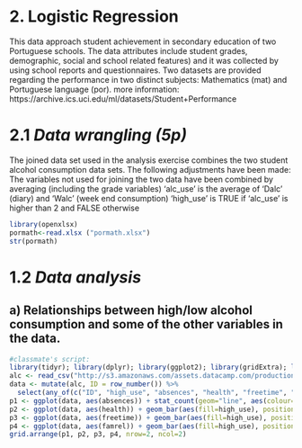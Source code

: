 # **2. Logistic Regression**

This data approach student achievement in secondary education of two Portuguese schools. The data attributes include student grades, demographic, social and school related features) and it was collected by using school reports and questionnaires. Two datasets are provided regarding the performance in two distinct subjects: Mathematics (mat) and Portuguese language (por). 
more information: https://archive.ics.uci.edu/ml/datasets/Student+Performance

# 2.1  _Data wrangling (5p)_     

The joined data set used in the analysis  exercise combines the two student alcohol consumption data sets. The following adjustments have been made:   
The variables not used for joining the two data have been combined by averaging (including the grade variables)
    'alc_use' is the average of 'Dalc' (diary) and 'Walc' (week end consumption)
    'high_use' is TRUE if 'alc_use' is higher than 2 and FALSE otherwise   

```r
library(openxlsx)
pormath<-read.xlsx ("pormath.xlsx")
str(pormath)

```
# 1.2 _Data analysis _  

## a) Relationships between high/low alcohol consumption and some of the other variables in the data.
```r
#classmate's script:
library(tidyr); library(dplyr); library(ggplot2); library(gridExtra); library(readr)
alc <- read_csv("http://s3.amazonaws.com/assets.datacamp.com/production/course_2218/datasets/alc.txt")
data <- mutate(alc, ID = row_number()) %>%
  select(any_of(c("ID", "high_use", "absences", "health", "freetime", "famrel")))
p1 <- ggplot(data, aes(absences)) + stat_count(geom="line", aes(colour=high_use) )
p2 <- ggplot(data, aes(health)) + geom_bar(aes(fill=high_use), position="dodge")
p3 <- ggplot(data, aes(freetime)) + geom_bar(aes(fill=high_use), position="dodge")
p4 <- ggplot(data, aes(famrel)) + geom_bar(aes(fill=high_use), position="dodge")
grid.arrange(p1, p2, p3, p4, nrow=2, ncol=2)

```
